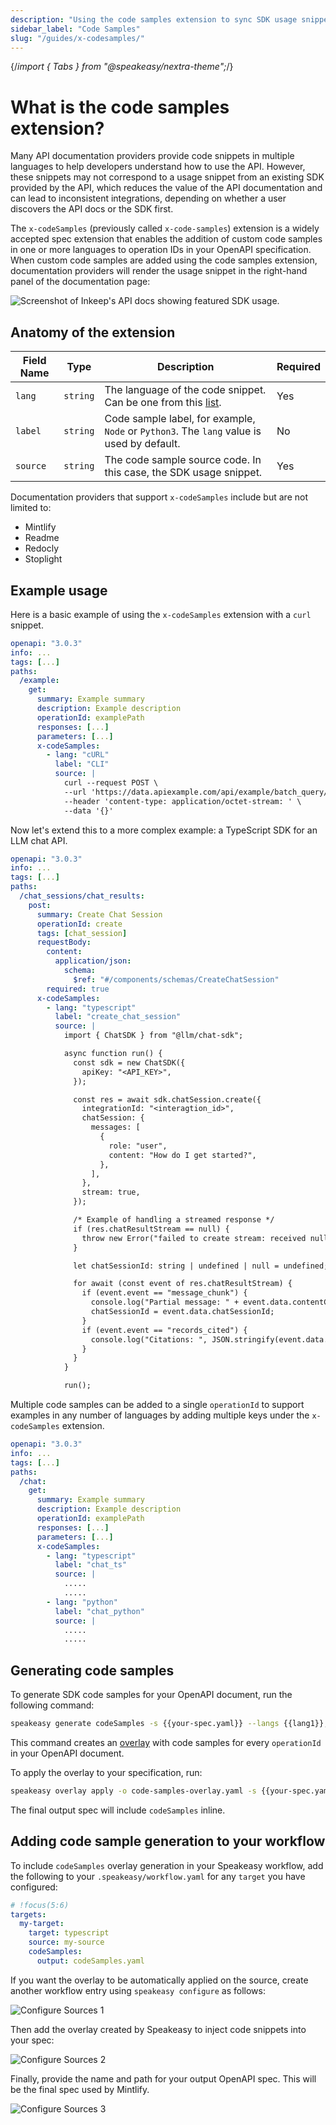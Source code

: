 ```yaml
---
description: "Using the code samples extension to sync SDK usage snippets with your documentation site."
sidebar_label: "Code Samples"
slug: "/guides/x-codesamples/"
---
```


{/*import { Tabs } from "@speakeasy/nextra-theme";*/}

# What is the code samples extension?

Many API documentation providers provide code snippets in multiple languages to help developers understand how to use the API. However, these snippets
may not correspond to a usage snippet from an existing SDK provided by the API, which reduces the value of the API documentation and can lead to inconsistent integrations, depending on whether a user discovers the API docs or the SDK first.

The `x-codeSamples` (previously called `x-code-samples`) extension is a widely accepted spec extension that enables the addition of custom code samples in one or more languages to operation IDs in your OpenAPI specification.
When custom code samples are added using the code samples extension, documentation providers will render the usage snippet in the right-hand panel of the documentation page:

![Screenshot of Inkeep's API docs showing featured SDK usage.](./docs-example.png)

## Anatomy of the extension

| Field Name | Type     | Description                                                                                                                                      | Required |
| ---------- | -------- | ------------------------------------------------------------------------------------------------------------------------------------------------ | -------- |
| `lang`     | `string` | The language of the code snippet. Can be one from this [list](https://github.com/github-linguist/linguist/blob/master/lib/linguist/popular.yml). | Yes      |
| `label`    | `string` | Code sample label, for example, `Node` or `Python3`. The `lang` value is used by default.                                                        | No       |
| `source`   | `string` | The code sample source code. In this case, the SDK usage snippet.                                                                                | Yes      |

Documentation providers that support `x-codeSamples` include but are not limited to:

- Mintlify
- Readme
- Redocly
- Stoplight

## Example usage

Here is a basic example of using the `x-codeSamples` extension with a `curl` snippet.

```yaml
openapi: "3.0.3"
info: ...
tags: [...]
paths:
  /example:
    get:
      summary: Example summary
      description: Example description
      operationId: examplePath
      responses: [...]
      parameters: [...]
      x-codeSamples:
        - lang: "cURL"
          label: "CLI"
          source: |
            curl --request POST \
            --url 'https://data.apiexample.com/api/example/batch_query/json?format=json' \
            --header 'content-type: application/octet-stream: ' \
            --data '{}'
```

Now let's extend this to a more complex example: a TypeScript SDK for an LLM chat API.

```yaml
openapi: "3.0.3"
info: ...
tags: [...]
paths:
  /chat_sessions/chat_results:
    post:
      summary: Create Chat Session
      operationId: create
      tags: [chat_session]
      requestBody:
        content:
          application/json:
            schema:
              $ref: "#/components/schemas/CreateChatSession"
        required: true
      x-codeSamples:
        - lang: "typescript"
          label: "create_chat_session"
          source: |
            import { ChatSDK } from "@llm/chat-sdk";

            async function run() {
              const sdk = new ChatSDK({
                apiKey: "<API_KEY>",
              });

              const res = await sdk.chatSession.create({
                integrationId: "<interagtion_id>",
                chatSession: {
                  messages: [
                    {
                      role: "user",
                      content: "How do I get started?",
                    },
                  ],
                },
                stream: true,
              });

              /* Example of handling a streamed response */
              if (res.chatResultStream == null) {
                throw new Error("failed to create stream: received null value");
              }

              let chatSessionId: string | undefined | null = undefined;

              for await (const event of res.chatResultStream) {
                if (event.event == "message_chunk") {
                  console.log("Partial message: " + event.data.contentChunk);
                  chatSessionId = event.data.chatSessionId;
                }
                if (event.event == "records_cited") {
                  console.log("Citations: ", JSON.stringify(event.data.citations, null, 2));
                }
              }
            }

            run();
```

Multiple code samples can be added to a single `operationId` to support examples in any number of languages by adding multiple keys under the `x-codeSamples` extension.

```yaml
openapi: "3.0.3"
info: ...
tags: [...]
paths:
  /chat:
    get:
      summary: Example summary
      description: Example description
      operationId: examplePath
      responses: [...]
      parameters: [...]
      x-codeSamples:
        - lang: "typescript"
          label: "chat_ts"
          source: |
            .....
            .....
        - lang: "python"
          label: "chat_python"
          source: |
            .....
            .....
```

## Generating code samples

To generate SDK code samples for your OpenAPI document, run the following command:

```bash
speakeasy generate codeSamples -s {{your-spec.yaml}} --langs {{lang1}},{{lang2}} --out code-samples-overlay.yaml
```

This command creates an [overlay](/docs/prep-openapi/overlays/create-overlays) with code samples for every `operationId` in your OpenAPI document.

To apply the overlay to your specification, run:

```bash
speakeasy overlay apply -o code-samples-overlay.yaml -s {{your-spec.yaml}} -o {{output-spec.yaml}}
```

The final output spec will include `codeSamples` inline.

## Adding code sample generation to your workflow

To include `codeSamples` overlay generation in your Speakeasy workflow, add the following to your `.speakeasy/workflow.yaml` for any `target` you have configured:

```yaml .speakeasy/workflow.yaml
# !focus(5:6)
targets:
  my-target:
    target: typescript
    source: my-source
    codeSamples:
      output: codeSamples.yaml
```

If you want the overlay to be automatically applied on the source, create another workflow entry using `speakeasy configure` as follows:

![Configure Sources 1](../../docs/assets/spec-workflow/1.png)

Then add the overlay created by Speakeasy to inject code snippets into your spec:

![Configure Sources 2](../../docs/assets/spec-workflow/2.png)

Finally, provide the name and path for your output OpenAPI spec. This will be the final spec used by Mintlify.

![Configure Sources 3](../../docs/assets/spec-workflow/3.png)
